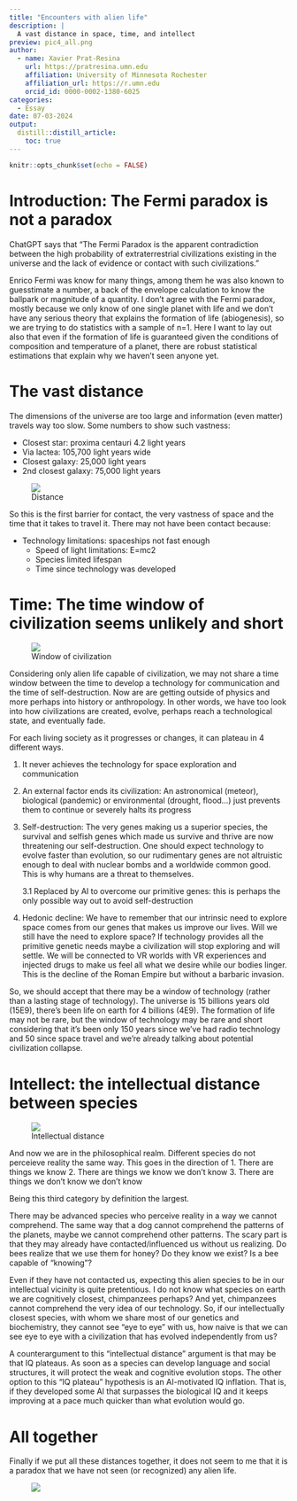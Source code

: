 ```yaml
---
title: "Encounters with alien life"
description: |
  A vast distance in space, time, and intellect
preview: pic4_all.png
author:
  - name: Xavier Prat-Resina 
    url: https://pratresina.umn.edu
    affiliation: University of Minnesota Rochester
    affiliation_url: https://r.umn.edu
    orcid_id: 0000-0002-1380-6025
categories:
  - Essay
date: 07-03-2024
output:
  distill::distill_article:
    toc: true
---
```

```r
knitr::opts_chunk$set(echo = FALSE)
```

# Introduction: The Fermi paradox is not a paradox

ChatGPT says that "The Fermi Paradox is the apparent contradiction between the high probability of extraterrestrial civilizations existing in the universe and the lack of evidence or contact with such civilizations."

Enrico Fermi was know for many things, among them he was also known to guesstimate a number, a back of the envelope
calculation to know the ballpark or magnitude of a quantity. I don't agree with the Fermi paradox, mostly because we only know of one single planet with life and we don't have any serious theory that explains
the formation of life (abiogenesis), so we are trying to do statistics with a sample of n=1.
Here I want to lay out also that even if the formation of life is guaranteed given the 
conditions of composition and temperature of a planet, there are robust statistical estimations
that explain why we haven't seen anyone yet.


# The vast distance

The dimensions of the universe are too large and information (even matter) travels way too slow. Some numbers to show such vastness:

- Closest star: proxima centauri 4.2 light years
- Via lactea: 105,700 light years wide
- Closest galaxy: 25,000 light years
- 2nd closest galaxy: 75,000 light years


<figure class="image">
  <img src="pic1_distance.png">
  <figcaption>Distance</figcaption>
</figure>

So this is the first barrier for contact, the very vastness of space and the time that it takes to travel it. There may not have been contact because:

- Technology limitations: spaceships not fast enough
  - Speed of light limitations: E=mc2
  - Species limited lifespan
  - Time since technology was developed


# Time: The time window of civilization seems unlikely and short

<figure class="image">
  <img src="pic2_window.png">
  <figcaption>Window of civilization</figcaption>
</figure>

Considering only alien life capable of civilization, we may not share a time window between the time to develop a technology for communication and the time of self-destruction.
Now are are getting outside of physics and more perhaps into history or anthropology. In other words,
we have too look into how civilizations are created, evolve, perhaps reach a technological state, and eventually fade.

For each living society as it progresses or changes, it can plateau in 4 different ways.

1. It never achieves the technology for space exploration and communication
2. An external factor ends its civilization: An astronomical (meteor), biological (pandemic) or environmental (drought, flood...) just prevents them to continue or severely halts its progress
3. Self-destruction: The very genes making us a superior species, the survival and selfish genes 
which made us survive and thrive are now threatening our self-destruction. 
One should expect technology to evolve faster than evolution, so our rudimentary genes are not
altruistic enough to deal with nuclear bombs and a worldwide common good. This is why humans are a threat to
themselves. 

    3.1 Replaced by AI to overcome our primitive genes: this is perhaps the only possible way out to avoid self-destruction
  
4. Hedonic decline: We have to remember that our intrinsic need to explore space comes from our genes that
makes us improve our lives.
Will we still have the need to explore space? If technology provides all the primitive genetic needs maybe a civilization will stop exploring and will settle. We will be connected to VR worlds with VR
experiences and injected drugs to make us feel all what we desire
while our bodies linger. This is the decline of the Roman Empire but without a barbaric invasion.

So, we should accept that there may be a window of technology (rather than a lasting stage of technology).
The universe is 15 billions years old (15E9), there’s been life on earth for 4 billions (4E9). The formation of life may not be rare, but the window of technology may be rare and short considering that it’s been only 150 years since we’ve had radio technology and 50 since space travel and we’re already talking about potential civilization collapse. 


# Intellect: the intellectual distance between species

<figure class="image">
  <img src="pic3_intellect.png">
  <figcaption>Intellectual distance</figcaption>
</figure>

And now we are in the philosophical realm. Different species do not perceieve reality the same
way.
This goes in the direction of 
1. There are things we know
2. There are things we know we don't know
3. There are things we don't know we don't know

Being this third category by definition the largest.

There may be advanced species who perceive reality in a way we cannot comprehend.
The same way that a dog cannot comprehend the patterns of the planets, maybe we cannot comprehend other patterns.
The scary part is that they may already have contacted/influenced us without us realizing.
Do bees realize that we use them for honey? Do they know we exist? Is a bee capable of "knowing"?

Even if they have not contacted us, expecting this alien species to be in our intellectual
vicinity is quite pretentious. I do not know what species on earth we are cognitively closest, chimpanzees perhaps? And yet, chimpanzees cannot comprehend the very idea of our technology.
So, if our intellectually closest species, with whom we share most of our genetics and biochemistry,
they cannot see "eye to eye" with us, how naive is that we can see eye to eye with a civilization
that has evolved independently from us?

A counterargument to this "intellectual distance" argument is that may be that IQ plateaus. 
As soon as a species can develop language and social structures, it will protect the weak and
cognitive evolution stops.
The other option to this "IQ plateau" hypothesis is an AI-motivated IQ inflation. That is,
if they developed some AI that surpasses the biological IQ and it keeps improving at a pace
much quicker than what evolution would go.


# All together

Finally if we put all these distances together, 
it does not seem to me that it is a paradox that we have not seen (or recognized) any alien life.

<figure class="image">
  <img src="pic4_all.png">
  <figcaption></figcaption>
</figure>

